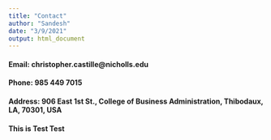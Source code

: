 ```yaml
---
title: "Contact"
author: "Sandesh"
date: "3/9/2021"
output: html_document
---
```


#### **Email**: christopher.castille@nicholls.edu
#### **Phone**: 985 449 7015
#### **Address**: 906 East 1st St., College of Business Administration, Thibodaux, LA, 70301, USA

#### This is Test Test
